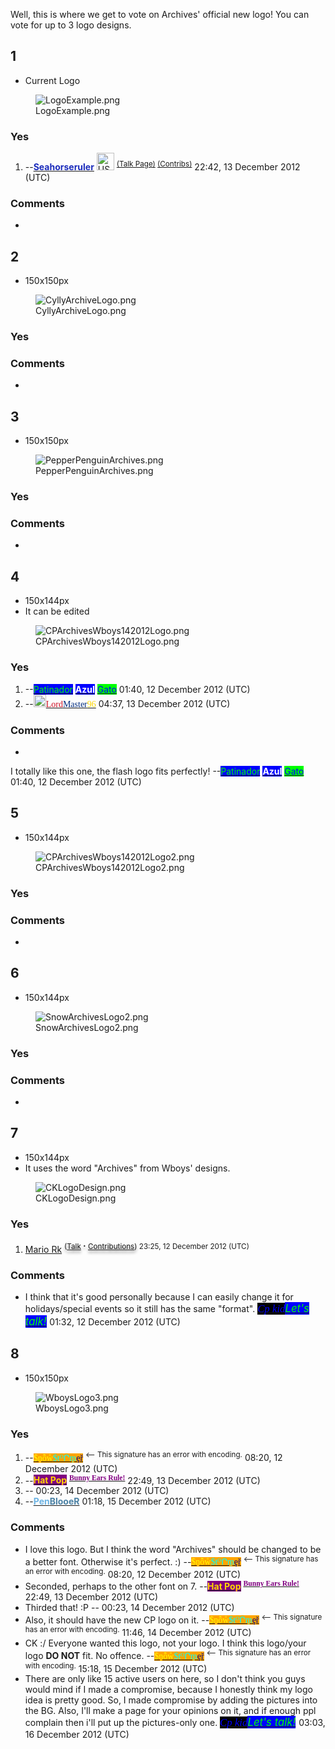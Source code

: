 Well, this is where we get to vote on Archives' official new logo! You can vote for up to 3 logo designs. 

==1==
*Current Logo

[[File:LogoExample.png]]
===Yes===
#--[[User:Seahorseruler|<span style='color:#1A2BBB'>'''Seahorseruler'''</span>]] [[File:USFlag.png|28px|link=User:Seahorseruler]] <sup>[[User talk:Seahorseruler|(Talk Page)]] [[Special:Contributions/Seahorseruler|(Contribs)]]</sup> 22:42, 13 December 2012 (UTC)

===Comments===
*

==2==
*150x150px

[[File:CyllyArchiveLogo.png]]
===Yes===
===Comments===
*

==3==
*150x150px

[[File:PepperPenguinArchives.png]]
===Yes===
===Comments===
*

==4==
*150x144px
*It can be edited

[[File:CPArchivesWboys142012Logo.png]]
===Yes===
#--[[User:Sk8rbluscat|<span style="color:lime;background:blue">Patinador</span>]] [[User talk:Sk8rbluscat|<span style="color:white;background:blue">'''Azul'''</span>]] [[Special:Contributions/Sk8rbluscat|<span style="color:blue;background:lime">Gato</span>]] 01:40, 12 December 2012 (UTC)
#--[[File:FlagCanada.svg|20px|border|link=User talk:LordMaster96]]<font face="trebuchet ms">[[User:LordMaster96|<span style="color:#ce1126">Lord</span><span style="color:#002b7f">Master</span><span style="color:#ffd600">96</span>]]</font> 04:37, 13 December 2012 (UTC)
===Comments===
*
I totally like this one, the flash logo fits perfectly! --[[User:Sk8rbluscat|<span style="color:lime;background:blue">Patinador</span>]] [[User talk:Sk8rbluscat|<span style="color:white;background:blue">'''Azul'''</span>]] [[Special:Contributions/Sk8rbluscat|<span style="color:blue;background:lime">Gato</span>]] 01:40, 12 December 2012 (UTC)

==5==
*150x144px

[[File:CPArchivesWboys142012Logo2.png]]
===Yes===
===Comments===
*

==6==
*150x144px

[[File:SnowArchivesLogo2.png]]
===Yes===
===Comments===
*

==7==
*150x144px
*It uses the word "Archives" from Wboys' designs.

[[File:CKLogoDesign.png]]
===Yes===
#[[User:Mario Rk|Mario Rk]] <sup><span style="color:; text-shadow:grey 0 4px 4px;">(</span>[[User talk:Mario Rk|<span style="color:; text-shadow:grey 0 4px 4px;">Talk</span>]] <span style="color:; text-shadow:grey 0 4px 4px;">'''<big>·</big>'''</span> [[Special:Contributions/Mario_Rk|<span style="color:; text-shadow:grey 0 4px 4px;">Contributions</span>]]<span style="color:; text-shadow:grey 0 4px 4px;">)</span> 23:25, 12 December 2012 (UTC)

===Comments===
*I think that it's good personally because I can easily change it for holidays/special events so it still has the same "format". <big><font face="comic sans ms">[[User:Cp kid|<span style="color:blue;background:black">'' Cp kid ''</span>]]</font>[[User talk:Cp kid|<span style="color:lime;background:blue">'' Let's talk! ''</span>]] </big> 01:32, 12 December 2012 (UTC)

==8==
*150x150px

[[File:WboysLogo3.png]]
===Yes===
#--<font face="Times New Roman">[[User:Snowstormer|<span style="color:yellow;background:orange">$ṇỗẘ</span>]][[User talk:Snowstormer|<span style="color:cyan;background:orange">$ŧᴼՐṃ</span>]][[Special:Contributions/Cylly1512|<span style="color:navy;background:orange">ȩř</span>]]</font> <sup><-- This signature has an error with encoding.</sup> 08:20, 12 December 2012 (UTC)
#--[[User:Hat Pop|<span style="color:gold;background:purple">'''Hat Pop'''</span>]]  <sup>[[User_talk:Hat_Pop|<font face="papyrus" color="purple">'''Bunny Ears Rule!'''</font>]]</sup> 22:49, 13 December 2012 (UTC)
#--{{SUBST:Template:BrookelasSig}} 00:23, 14 December 2012 (UTC)
#--'''[[User:PenblooeR|<span style="color:#6CB3E3;">Pen</span>]][[User talk:PenblooeR|<span style="color:#4B81A4">BlooeR</span>]]''' 01:18, 15 December 2012 (UTC)

===Comments===
*I love this logo. But I think the word "Archives" should be changed to be a better font. Otherwise it's perfect. :) --<font face="Times New Roman">[[User:Snowstormer|<span style="color:yellow;background:orange">$ṇỗẘ</span>]][[User talk:Snowstormer|<span style="color:cyan;background:orange">$ŧᴼՐṃ</span>]][[Special:Contributions/Cylly1512|<span style="color:navy;background:orange">ȩř</span>]]</font> <sup><-- This signature has an error with encoding.</sup> 08:20, 12 December 2012 (UTC)
*Seconded, perhaps to the other font on 7. --[[User:Hat Pop|<span style="color:gold;background:purple">'''Hat Pop'''</span>]]  <sup>[[User_talk:Hat_Pop|<font face="papyrus" color="purple">'''Bunny Ears Rule!'''</font>]]</sup> 22:49, 13 December 2012 (UTC)
*Thirded that! :P --{{SUBST:Template:BrookelasSig}} 00:23, 14 December 2012 (UTC)
*Also, it should have the new CP logo on it. --<font face="Times New Roman">[[User:Snowstormer|<span style="color:yellow;background:orange">$ṇỗẘ</span>]][[User talk:Snowstormer|<span style="color:cyan;background:orange">$ŧᴼՐṃ</span>]][[Special:Contributions/Cylly1512|<span style="color:navy;background:orange">ȩř</span>]]</font> <sup><-- This signature has an error with encoding.</sup> 11:46, 14 December 2012 (UTC)
*CK :/ Everyone wanted this logo, not your logo. I think this logo/your logo '''DO NOT''' fit. No offence. --<font face="Times New Roman">[[User:Snowstormer|<span style="color:yellow;background:orange">$ṇỗẘ</span>]][[User talk:Snowstormer|<span style="color:cyan;background:orange">$ŧᴼՐṃ</span>]][[Special:Contributions/Cylly1512|<span style="color:navy;background:orange">ȩř</span>]]</font> <sup><-- This signature has an error with encoding.</sup> 15:18, 15 December 2012 (UTC)
*There are only like 15 active users on here, so I don't think you guys would mind if I made a compromise, because I honestly think my logo idea is pretty good. So, I made compromise by adding the pictures into the BG. Also, I'll make a page for your opinions on it, and if enough ppl complain then i'll put up the pictures-only one. <big><font face="comic sans ms">[[User:Cp kid|<span style="color:blue;background:black">'' Cp kid ''</span>]]</font>[[User talk:Cp kid|<span style="color:lime;background:blue">'' Let's talk! ''</span>]] </big> 03:03, 16 December 2012 (UTC)
